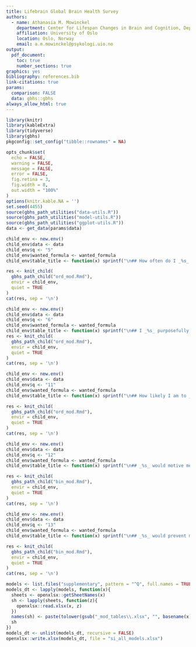 ```yaml
---
title: Lifebrain Global Brain Health Survey
authors:
  - name: Athanasia M. Mowinckel
    department: Center for Lifespan Changes in Brain and Cognition, Dept. of Psychology
    affiliation: University of Oslo
    location: Oslo, Norway
    email: a.m.mowinckel@psykologi.uio.no
output: 
  pdf_document:
    toc: true
    number_sections: true
graphics: yes
bibliography: references.bib
link-citations: true
params:
  comparison: FALSE
  data: gbhs::gbhs
always_allow_html: true
---
```


```r
library(knitr)
library(kableExtra)
library(tidyverse)
library(gbhs)
pkgconfig::set_config("tibble::rownames" = NA) 

opts_chunk$set(
  echo = FALSE, 
  warning = FALSE,
  message = FALSE,
  error = FALSE,
  fig.retina = 3,
  fig.width = 8,
  out.width = "100%"
)
options(knitr.kable.NA = '')
set.seed(4455)
source(gbhs_path_utilities("data-utils.R"))
source(gbhs_path_utilities("model-utils.R"))
source(gbhs_path_utilities("ggplot-utils.R"))
data <- get_data(params$data)
```


```r
child_env <- new.env()
child_env$data <- data
child_env$q <- "5"
child_env$wanted_formula <- wanted_formula
child_env$table_title <- function(x) sprintf("\n## How often do I _%s_ \n", x)

res <- knit_child(
  gbhs_path_child("ord_mod.Rmd"),
  envir = child_env,
  quiet = TRUE
)
cat(res, sep = '\n')

```

```r
child_env <- new.env()
child_env$data <- data
child_env$q <- "6"
child_env$wanted_formula <- wanted_formula
child_env$table_title <- function(x) sprintf("\n## I _%s_ purposefully for my brain health.\n", x)
res <- knit_child(
  gbhs_path_child("ord_mod.Rmd"),
  envir = child_env,
  quiet = TRUE
)
cat(res, sep = '\n')

```

```r

child_env <- new.env()
child_env$data <- data
child_env$q <- "11"
child_env$wanted_formula <- wanted_formula
child_env$table_title <- function(x) sprintf("\n## How likely I am to _%s_ to reduce the risk of brain disease.\n", x)

res <- knit_child(
  gbhs_path_child("ord_mod.Rmd"),
  envir = child_env,
  quiet = TRUE
)
cat(res, sep = '\n')

```

```r
child_env <- new.env()
child_env$data <- data
child_env$q <- "12"
child_env$wanted_formula <- wanted_formula
child_env$table_title <- function(x) sprintf("\n## _%s_ would motive me to change my lifestyle to improive brain health.\n", gsub("\\n", " ", x))

res <- knit_child(
  gbhs_path_child("bin_mod.Rmd"),
  envir = child_env,
  quiet = TRUE
)
cat(res, sep = '\n')

```

```r
child_env <- new.env()
child_env$data <- data
child_env$q <- "13"
child_env$wanted_formula <- wanted_formula
child_env$table_title <- function(x) sprintf("\n## _%s_ would prevent my from changing my lifestyle to improve brain health.\n", gsub("\\n", " ", x))

res <- knit_child(
  gbhs_path_child("bin_mod.Rmd"),
  envir = child_env,
  quiet = TRUE
)
cat(res, sep = '\n')

```

```r
models <- list.files("supplementary", pattern = "^Q", full.names = TRUE)
models_dt <- lapply(models, function(x){
  sheets <- openxlsx::getSheetNames(x)
  sh <- lapply(sheets, function(z){
    openxlsx::read.xlsx(x, z)
  })
  names(sh) <- paste(tolower(gsub("_mod_tables\\.xlsx", "", basename(x))), sheets, sep="_")
  sh
})
models_dt <- unlist(models_dt, recursive = FALSE)
openxlsx::write.xlsx(models_dt, file = "si_all_models.xlsx")
```

